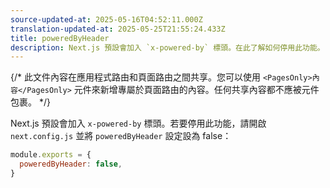 ```yaml
---
source-updated-at: 2025-05-16T04:52:11.000Z
translation-updated-at: 2025-05-25T21:55:24.433Z
title: poweredByHeader
description: Next.js 預設會加入 `x-powered-by` 標頭。在此了解如何停用此功能。
---
```


{/* 此文件內容在應用程式路由和頁面路由之間共享。您可以使用 `<PagesOnly>內容</PagesOnly>` 元件來新增專屬於頁面路由的內容。任何共享內容都不應被元件包裹。 */}

Next.js 預設會加入 `x-powered-by` 標頭。若要停用此功能，請開啟 `next.config.js` 並將 `poweredByHeader` 設定設為 false：

```js filename="next.config.js"
module.exports = {
  poweredByHeader: false,
}
```